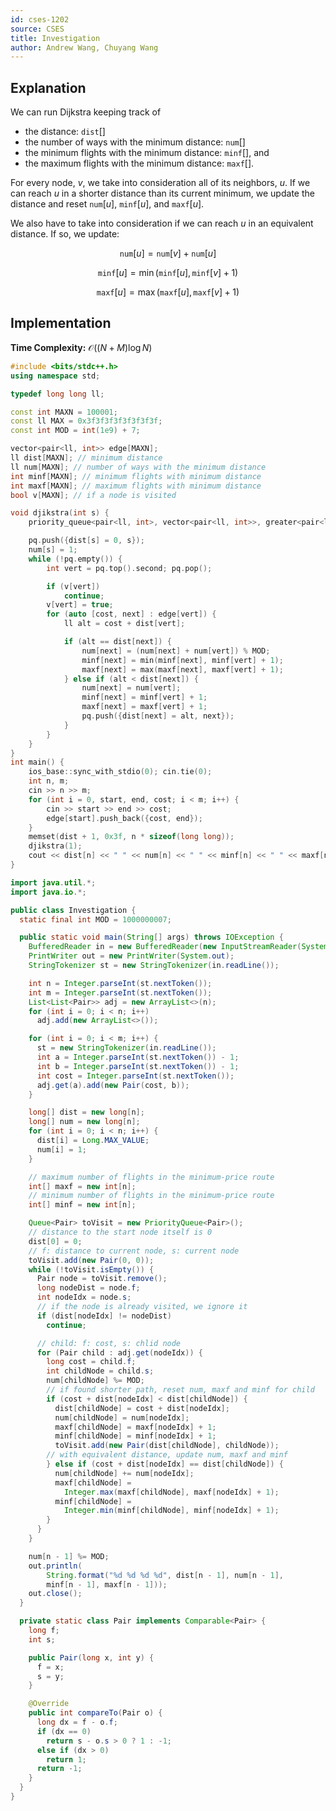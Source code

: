 ```yaml
---
id: cses-1202
source: CSES
title: Investigation
author: Andrew Wang, Chuyang Wang
---
```


## Explanation

We can run Dijkstra keeping track of
- the distance: $\texttt{dist}[]$
- the number of ways with the minimum distance: $\texttt{num}[]$
- the minimum flights with the minimum distance: $\texttt{minf}[]$, and 
- the maximum flights with the minimum distance: $\texttt{maxf}[]$.

For every node, $v$, we take into consideration all of its neighbors, $u$. If we
can reach $u$ in a shorter distance than its current minimum, we update the
distance and reset $\texttt{num}[u]$, $\texttt{minf}[u]$, and $\texttt{maxf}[u]$.

We also have to take into
consideration if we can reach $u$ in an equivalent distance. If so, we update:

$$
\texttt{num}[u] = \texttt{num}[v] + \texttt{num}[u]
$$

$$
\texttt{minf}[u] = \min(\texttt{minf}[u], \texttt{minf}[v] + 1)
$$

$$
\texttt{maxf}[u] = \max(\texttt{maxf}[u], \texttt{maxf}[v] + 1)
$$

## Implementation

**Time Complexity:** $\mathcal{O}((N + M)\log N)$

<LanguageSection>
	
<CPPSection>

```cpp
#include <bits/stdc++.h>
using namespace std;

typedef long long ll;

const int MAXN = 100001;
const ll MAX = 0x3f3f3f3f3f3f3f3f;
const int MOD = int(1e9) + 7;

vector<pair<ll, int>> edge[MAXN];
ll dist[MAXN]; // minimum distance
ll num[MAXN]; // number of ways with the minimum distance
int minf[MAXN]; // minimum flights with minimum distance
int maxf[MAXN]; // maximum flights with minimum distance
bool v[MAXN]; // if a node is visited

void djikstra(int s) {
	priority_queue<pair<ll, int>, vector<pair<ll, int>>, greater<pair<ll, int>>> pq;

	pq.push({dist[s] = 0, s});
	num[s] = 1;
	while (!pq.empty()) {
		int vert = pq.top().second; pq.pop();

		if (v[vert])
			continue;
		v[vert] = true;
		for (auto [cost, next] : edge[vert]) {
			ll alt = cost + dist[vert];

			if (alt == dist[next]) {
				num[next] = (num[next] + num[vert]) % MOD;
				minf[next] = min(minf[next], minf[vert] + 1);
				maxf[next] = max(maxf[next], maxf[vert] + 1);
			} else if (alt < dist[next]) {
				num[next] = num[vert];
				minf[next] = minf[vert] + 1;
				maxf[next] = maxf[vert] + 1;
				pq.push({dist[next] = alt, next});
			}
		}
	}
}
int main() {
	ios_base::sync_with_stdio(0); cin.tie(0);
	int n, m;
	cin >> n >> m;
	for (int i = 0, start, end, cost; i < m; i++) {
		cin >> start >> end >> cost;
		edge[start].push_back({cost, end});
	}
	memset(dist + 1, 0x3f, n * sizeof(long long));
	djikstra(1);
	cout << dist[n] << " " << num[n] << " " << minf[n] << " " << maxf[n];
}
```

</CPPSection>

<JavaSection>

```java
import java.util.*;
import java.io.*;

public class Investigation {
  static final int MOD = 1000000007;

  public static void main(String[] args) throws IOException {
    BufferedReader in = new BufferedReader(new InputStreamReader(System.in));
    PrintWriter out = new PrintWriter(System.out);
    StringTokenizer st = new StringTokenizer(in.readLine());

    int n = Integer.parseInt(st.nextToken());
    int m = Integer.parseInt(st.nextToken());
    List<List<Pair>> adj = new ArrayList<>(n);
    for (int i = 0; i < n; i++)
      adj.add(new ArrayList<>());

    for (int i = 0; i < m; i++) {
      st = new StringTokenizer(in.readLine());
      int a = Integer.parseInt(st.nextToken()) - 1;
      int b = Integer.parseInt(st.nextToken()) - 1;
      int cost = Integer.parseInt(st.nextToken());
      adj.get(a).add(new Pair(cost, b));
    }

    long[] dist = new long[n];
    long[] num = new long[n];
    for (int i = 0; i < n; i++) {
      dist[i] = Long.MAX_VALUE;
      num[i] = 1;
    }

    // maximum number of flights in the minimum-price route
    int[] maxf = new int[n];
    // minimum number of flights in the minimum-price route
    int[] minf = new int[n];

    Queue<Pair> toVisit = new PriorityQueue<Pair>();
    // distance to the start node itself is 0
    dist[0] = 0;
    // f: distance to current node, s: current node
    toVisit.add(new Pair(0, 0));
    while (!toVisit.isEmpty()) {
      Pair node = toVisit.remove();
      long nodeDist = node.f;
      int nodeIdx = node.s;
      // if the node is already visited, we ignore it
      if (dist[nodeIdx] != nodeDist)
        continue;

      // child: f: cost, s: chlid node
      for (Pair child : adj.get(nodeIdx)) {
        long cost = child.f;
        int childNode = child.s;
        num[childNode] %= MOD;
        // if found shorter path, reset num, maxf and minf for child
        if (cost + dist[nodeIdx] < dist[childNode]) {
          dist[childNode] = cost + dist[nodeIdx];
          num[childNode] = num[nodeIdx];
          maxf[childNode] = maxf[nodeIdx] + 1;
          minf[childNode] = minf[nodeIdx] + 1;
          toVisit.add(new Pair(dist[childNode], childNode));
        // with equivalent distance, update num, maxf and minf
        } else if (cost + dist[nodeIdx] == dist[childNode]) {
          num[childNode] += num[nodeIdx];
          maxf[childNode] = 
            Integer.max(maxf[childNode], maxf[nodeIdx] + 1);
          minf[childNode] = 
            Integer.min(minf[childNode], minf[nodeIdx] + 1);
        }
      }
    }

    num[n - 1] %= MOD;
    out.println(
        String.format("%d %d %d %d", dist[n - 1], num[n - 1], 
        minf[n - 1], maxf[n - 1]));
    out.close();
  }

  private static class Pair implements Comparable<Pair> {
    long f;
    int s;

    public Pair(long x, int y) {
      f = x;
      s = y;
    }

    @Override
    public int compareTo(Pair o) {
      long dx = f - o.f;
      if (dx == 0)
        return s - o.s > 0 ? 1 : -1;
      else if (dx > 0)
        return 1;
      return -1;
    }
  }
}
```
</JavaSection>

</LanguageSection>
